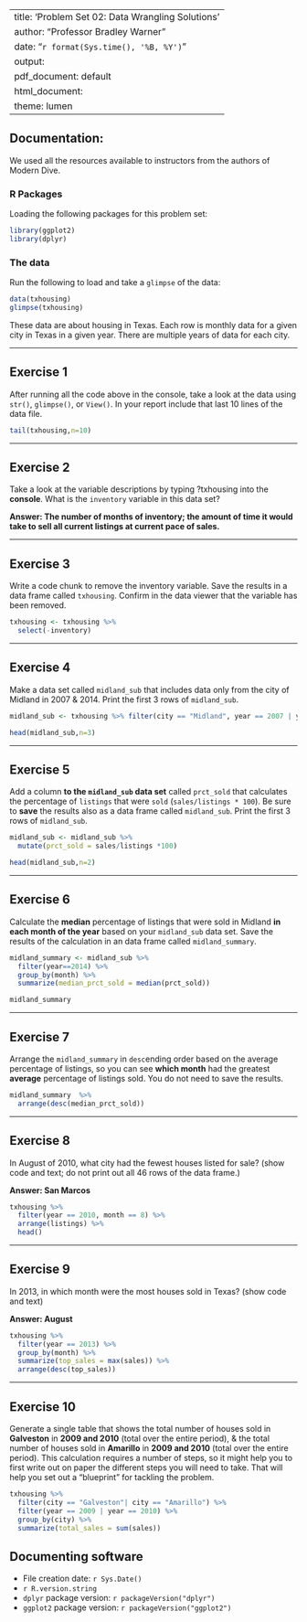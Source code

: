 
---
title: 'Problem Set 02: Data Wrangling Solutions'
author: "Professor Bradley Warner"
date: "`r format(Sys.time(), '%B, %Y')`"
output:
  pdf_document: default
  html_document:
    theme: lumen
---

## Documentation: 

We used all the resources available to instructors from the authors of Modern Dive.

### R Packages 

Loading the following packages for this problem set:
```r
library(ggplot2)
library(dplyr)
```

### The data
Run the following to load and take a `glimpse` of the data:
```r
data(txhousing)
glimpse(txhousing)
```

These data are about housing in Texas. Each row is monthly data for a given city in Texas in a given year. There are multiple years of data for each city. 

***

## Exercise 1

After running all the code above in the console, take a look at the data using `str()`, `glimpse()`, or `View()`. In your report include that last 10 lines of the data file. 

```r
tail(txhousing,n=10)
```

***

## Exercise 2
Take a look at the variable descriptions by typing ?txhousing into the **console**. What is the `inventory` variable in this data set?

**Answer: The number of months of inventory; the amount of time it would take to sell all current listings at current pace of sales.**

***

## Exercise 3
Write a code chunk to remove the inventory variable. Save the results in a data frame called `txhousing`. Confirm in the data viewer that the variable has been removed. 

```r
txhousing <- txhousing %>% 
  select(-inventory)
```

***

## Exercise 4
Make a data set called `midland_sub` that includes data only from the city of Midland in 2007 & 2014. Print the first 3 rows of `midland_sub`.

```r
midland_sub <- txhousing %>% filter(city == "Midland", year == 2007 | year == 2014)
```

```r
head(midland_sub,n=3)
```

***

## Exercise 5
Add a column **to the `midland_sub` data set** called `prct_sold` that calculates the percentage of `listings` that were `sold` (`sales/listings * 100`). Be sure to **save** the results also as a data frame called `midland_sub`. Print the first 3 rows of `midland_sub`.

```r
midland_sub <- midland_sub %>% 
  mutate(prct_sold = sales/listings *100) 
```

```r
head(midland_sub,n=2)
```


***

## Exercise 6
Calculate the **median** percentage of listings that were sold in Midland **in each month of the year** based on your `midland_sub` data set. Save the results of the calculation in an data frame called `midland_summary`. 


```r
midland_summary <- midland_sub %>% 
  filter(year==2014) %>%
  group_by(month) %>%
  summarize(median_prct_sold = median(prct_sold))
```

```r
midland_summary
```

***

## Exercise 7
Arrange the `midland_summary` in `desc`ending order based on the average percentage of listings, so you can see **which month** had the greatest **average** percentage of listings sold.  You do not need to save the results. 

```r
midland_summary  %>% 
  arrange(desc(median_prct_sold))
```

***


## Exercise 8
In August of 2010, what city had the fewest houses listed for sale? (show code and text; do not print out all 46 rows of the data frame.)


**Answer: San Marcos**

```r
txhousing %>% 
  filter(year == 2010, month == 8) %>%
  arrange(listings) %>%
  head()
```

***

## Exercise 9
In 2013, in which month were the most houses sold in Texas? (show code and text)

**Answer: August**


```r
txhousing %>% 
  filter(year == 2013) %>%
  group_by(month) %>%
  summarize(top_sales = max(sales)) %>%
  arrange(desc(top_sales))
```


***

## Exercise 10

Generate a single table that shows the total number of houses sold in **Galveston** in **2009 and 2010** (total over the entire period), & the total number of houses sold in **Amarillo** in **2009 and 2010** (total over the entire period). This calculation requires a number of steps, so it might help you to first write out on paper the different steps you will need to take. That will help you set out a "blueprint" for tackling the problem.


```r
txhousing %>% 
  filter(city == "Galveston"| city == "Amarillo") %>%
  filter(year == 2009 | year == 2010) %>%
  group_by(city) %>%
  summarize(total_sales = sum(sales))
```

## Documenting software 

  * File creation date: `r Sys.Date()`
  * `r R.version.string`
  * `dplyr` package version: `r packageVersion("dplyr")`
  * `ggplot2` package version: `r packageVersion("ggplot2")`

